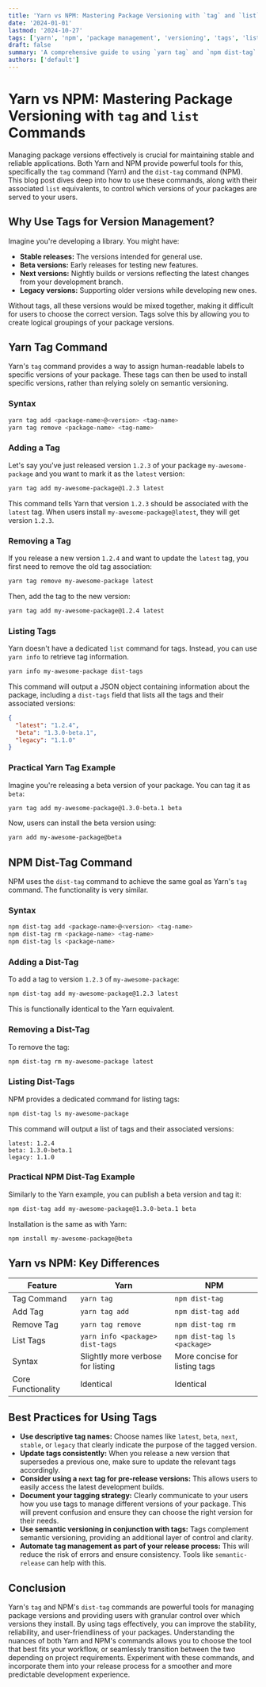 ```yaml
---
title: 'Yarn vs NPM: Mastering Package Versioning with `tag` and `list` Commands'
date: '2024-01-01'
lastmod: '2024-10-27'
tags: ['yarn', 'npm', 'package management', 'versioning', 'tags', 'list', 'cli', 'node.js', 'javascript']
draft: false
summary: 'A comprehensive guide to using `yarn tag` and `npm dist-tag` for managing package versions and release channels. Learn how to tag, list, and publish packages with specific tags for better control and smoother deployments.'
authors: ['default']
---
```


# Yarn vs NPM: Mastering Package Versioning with `tag` and `list` Commands

Managing package versions effectively is crucial for maintaining stable and reliable applications.  Both Yarn and NPM provide powerful tools for this, specifically the `tag` command (Yarn) and the `dist-tag` command (NPM). This blog post dives deep into how to use these commands, along with their associated `list` equivalents, to control which versions of your packages are served to your users.

## Why Use Tags for Version Management?

Imagine you're developing a library. You might have:

*   **Stable releases:** The versions intended for general use.
*   **Beta versions:** Early releases for testing new features.
*   **Next versions:** Nightly builds or versions reflecting the latest changes from your development branch.
*   **Legacy versions:** Supporting older versions while developing new ones.

Without tags, all these versions would be mixed together, making it difficult for users to choose the correct version. Tags solve this by allowing you to create logical groupings of your package versions.

## Yarn Tag Command

Yarn's `tag` command provides a way to assign human-readable labels to specific versions of your package. These tags can then be used to install specific versions, rather than relying solely on semantic versioning.

### Syntax

```bash
yarn tag add <package-name>@<version> <tag-name>
yarn tag remove <package-name> <tag-name>
```

### Adding a Tag

Let's say you've just released version `1.2.3` of your package `my-awesome-package` and you want to mark it as the `latest` version:

```bash
yarn tag add my-awesome-package@1.2.3 latest
```

This command tells Yarn that version `1.2.3` should be associated with the `latest` tag.  When users install `my-awesome-package@latest`, they will get version `1.2.3`.

### Removing a Tag

If you release a new version `1.2.4` and want to update the `latest` tag, you first need to remove the old tag association:

```bash
yarn tag remove my-awesome-package latest
```

Then, add the tag to the new version:

```bash
yarn tag add my-awesome-package@1.2.4 latest
```

### Listing Tags

Yarn doesn't have a dedicated `list` command for tags.  Instead, you can use `yarn info` to retrieve tag information.

```bash
yarn info my-awesome-package dist-tags
```

This command will output a JSON object containing information about the package, including a `dist-tags` field that lists all the tags and their associated versions:

```json
{
  "latest": "1.2.4",
  "beta": "1.3.0-beta.1",
  "legacy": "1.1.0"
}
```

### Practical Yarn Tag Example

Imagine you're releasing a beta version of your package. You can tag it as `beta`:

```bash
yarn tag add my-awesome-package@1.3.0-beta.1 beta
```

Now, users can install the beta version using:

```bash
yarn add my-awesome-package@beta
```

## NPM Dist-Tag Command

NPM uses the `dist-tag` command to achieve the same goal as Yarn's `tag` command.  The functionality is very similar.

### Syntax

```bash
npm dist-tag add <package-name>@<version> <tag-name>
npm dist-tag rm <package-name> <tag-name>
npm dist-tag ls <package-name>
```

### Adding a Dist-Tag

To add a tag to version `1.2.3` of `my-awesome-package`:

```bash
npm dist-tag add my-awesome-package@1.2.3 latest
```

This is functionally identical to the Yarn equivalent.

### Removing a Dist-Tag

To remove the tag:

```bash
npm dist-tag rm my-awesome-package latest
```

### Listing Dist-Tags

NPM provides a dedicated command for listing tags:

```bash
npm dist-tag ls my-awesome-package
```

This command will output a list of tags and their associated versions:

```
latest: 1.2.4
beta: 1.3.0-beta.1
legacy: 1.1.0
```

### Practical NPM Dist-Tag Example

Similarly to the Yarn example, you can publish a beta version and tag it:

```bash
npm dist-tag add my-awesome-package@1.3.0-beta.1 beta
```

Installation is the same as with Yarn:

```bash
npm install my-awesome-package@beta
```

## Yarn vs NPM: Key Differences

| Feature        | Yarn                               | NPM                                   |
|----------------|-------------------------------------|---------------------------------------|
| Tag Command    | `yarn tag`                          | `npm dist-tag`                         |
| Add Tag        | `yarn tag add`                      | `npm dist-tag add`                     |
| Remove Tag     | `yarn tag remove`                   | `npm dist-tag rm`                      |
| List Tags      | `yarn info <package> dist-tags`   | `npm dist-tag ls <package>`           |
| Syntax         | Slightly more verbose for listing | More concise for listing tags      |
| Core Functionality | Identical                          | Identical                             |

## Best Practices for Using Tags

*   **Use descriptive tag names:** Choose names like `latest`, `beta`, `next`, `stable`, or `legacy` that clearly indicate the purpose of the tagged version.
*   **Update tags consistently:**  When you release a new version that supersedes a previous one, make sure to update the relevant tags accordingly.
*   **Consider using a `next` tag for pre-release versions:** This allows users to easily access the latest development builds.
*   **Document your tagging strategy:** Clearly communicate to your users how you use tags to manage different versions of your package.  This will prevent confusion and ensure they can choose the right version for their needs.
*   **Use semantic versioning in conjunction with tags:**  Tags complement semantic versioning, providing an additional layer of control and clarity.
*   **Automate tag management as part of your release process:** This will reduce the risk of errors and ensure consistency.  Tools like `semantic-release` can help with this.

## Conclusion

Yarn's `tag` and NPM's `dist-tag` commands are powerful tools for managing package versions and providing users with granular control over which versions they install. By using tags effectively, you can improve the stability, reliability, and user-friendliness of your packages.  Understanding the nuances of both Yarn and NPM's commands allows you to choose the tool that best fits your workflow, or seamlessly transition between the two depending on project requirements. Experiment with these commands, and incorporate them into your release process for a smoother and more predictable development experience.